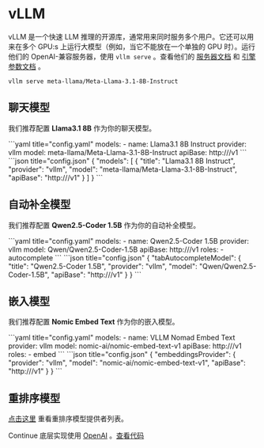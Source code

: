 
# vLLM

vLLM 是一个快速 LLM 推理的开源库，通常用来同时服务多个用户。它还可以用来在多个 GPU:s 上运行大模型（例如，当它不能放在一个单独的 GPU 时）。运行他们的 OpenAI-兼容服务器，使用 `vllm serve` 。查看他们的 [服务器文档](https://docs.vllm.ai/en/latest/serving/openai_compatible_server.html) 和 [引擎参数文档](https://docs.vllm.ai/en/latest/usage/engine_args.html) 。

```shell
vllm serve meta-llama/Meta-Llama-3.1-8B-Instruct
```

## 聊天模型

我们推荐配置 **Llama3.1 8B** 作为你的聊天模型。

<Tabs groupId="config-example">
    <TabItem value="yaml" label="YAML">
    ```yaml title="config.yaml"
    models:
      - name: Llama3.1 8B Instruct
        provider: vllm
        model: meta-llama/Meta-Llama-3.1-8B-Instruct
        apiBase: http://<vllm chat endpoint>/v1
    ```
    </TabItem>
    <TabItem value="json" label="JSON">
    ```json title="config.json"
    {
      "models": [
        {
          "title": "Llama3.1 8B Instruct",
          "provider": "vllm",
          "model": "meta-llama/Meta-Llama-3.1-8B-Instruct",
          "apiBase": "http://<vllm chat endpoint>/v1"
        }
      ]
    }
    ```
    </TabItem>
</Tabs>

## 自动补全模型

我们推荐配置 **Qwen2.5-Coder 1.5B** 作为你的自动补全模型。

<Tabs groupId="config-example">
   <TabItem value="yaml" label="YAML">
   ```yaml title="config.yaml"
   models:
     - name: Qwen2.5-Coder 1.5B
       provider: vllm
       model: Qwen/Qwen2.5-Coder-1.5B
       apiBase: http://<vllm autocomplete endpoint>/v1
       roles:
         - autocomplete
   ```
   </TabItem>
   <TabItem value="json" label="JSON">
   ```json title="config.json"
   {
     "tabAutocompleteModel": {
        "title": "Qwen2.5-Coder 1.5B",
        "provider": "vllm",
        "model": "Qwen/Qwen2.5-Coder-1.5B",
        "apiBase": "http://<vllm autocomplete endpoint>/v1"
     }
   }
   ```
   </TabItem>
</Tabs>

## 嵌入模型

我们推荐配置 **Nomic Embed Text** 作为你的嵌入模型。

<Tabs groupId="config-example">
   <TabItem value="yaml" label="YAML">
   ```yaml title="config.yaml"
   models:
     - name: VLLM Nomad Embed Text 
       provider: vllm
       model: nomic-ai/nomic-embed-text-v1
       apiBase: http://<vllm embed endpoint>/v1
       roles:
         - embed
   ```
   </TabItem>
   <TabItem value="json" label="JSON">
   ```json title="config.json"
   {
     "embeddingsProvider": {
       "provider": "vllm",
       "model": "nomic-ai/nomic-embed-text-v1",
       "apiBase": "http://<vllm embed endpoint>/v1"
     }
   }
   ```
   </TabItem>
</Tabs>

## 重排序模型

[点击这里](../../model-roles/reranking.mdx) 重看重排序模型提供者列表。

Continue 底层实现使用 [OpenAI](../top-level/openai.mdx) 。[查看代码](https://github.com/continuedev/continue/blob/main/core/llm/llms/Vllm.ts)
